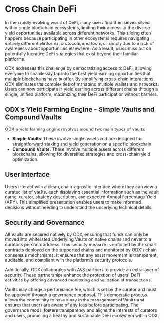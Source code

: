 # Cross Chain DeFi

In the rapidly evolving world of DeFi, many users find themselves siloed within single blockchain ecosystems, limiting their access to the diverse yield opportunities available across different networks. This siloing often happens because participating in other ecosystems requires navigating entirely different platforms, protocols, and tools, or simply due to a lack of awareness about opportunities elsewhere. As a result, users miss out on potentially lucrative DeFi strategies that exist beyond their familiar platforms.

ODX addresses this challenge by democratizing access to DeFi, allowing everyone to seamlessly tap into the best yield earning opportunities that multiple blockchains have to offer. By simplifying cross-chain interactions, ODX eliminates the complexities of managing multiple wallets and networks. Users can now participate in yield earning across different chains through a single, unified platform, maximizing their DeFi participation without barriers.

## ODX's Yield Farming Engine - Simple Vaults and Compound Vaults
ODX's yield farming engine revolves around two main types of vaults:

- **Simple Vaults**: These involve single assets and are designed for straightforward staking and yield generation on a specific blockchain.
- **Compound Vaults**: These involve multiple assets across different blockchains, allowing for diversified strategies and cross-chain yield optimization.

## User Interface
Users interact with a clean, chain-agnostic interface where they can view a curated list of vaults, each displaying essential information such as the vault name, curator, strategy description, and expected Annual Percentage Yield (APY). This simplified presentation enables users to make informed decisions without needing to understand the underlying technical details.

## Security and Governance
All Vaults are secured natively by ODX, ensuring that funds can only be moved into whitelisted Underlying Vaults on native chains and never to a curator's personal address. This security measure is enforced by the smart contracts deployed on the supported chains and monitored by ODX's chain consensus mechanisms. It ensures that any asset movement is transparent, auditable, and compliant with the platform's security protocols.

Additionally, ODX collaborates with AVS partners to provide an extra layer of security. These partnerships enhance the protection of users' DeFi activities by offering advanced monitoring and validation of transactions.

Vaults may charge a performance fee, which is set by the curator and must be approved through a governance proposal. This democratic process allows the community to have a say in the management of Vaults and ensures that users are aware of any fees before participating. The governance model fosters transparency and aligns the interests of curators and users, promoting a healthy and sustainable DeFi ecosystem within ODX.
